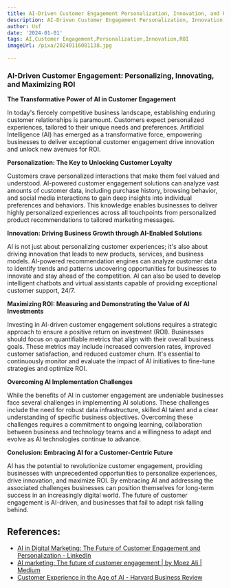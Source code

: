 ```yaml
---
title: AI-Driven Customer Engagement Personalization, Innovation, and ROI
description: AI-Driven Customer Engagement Personalization, Innovation, and ROI
author: Usf
date: '2024-01-01'
tags: AI,Customer Engagement,Personalization,Innovation,ROI
imageUrl: /pixa/20240116081138.jpg

---
```

### **AI-Driven  Customer Engagement: Personalizing, Innovating, and Maximizing ROI**

**The Transformative Power of AI  in Customer Engagement**

In today's fiercely  competitive business landscape, establishing enduring customer relationships is paramount. Customers expect personalized experiences, tailored  to their unique  needs and preferences. Artificial Intelligence  (AI) has emerged as a transformative force, empowering  businesses to deliver exceptional customer engagement  drive innovation and unlock new avenues for  ROI.

**Personalization: The Key to Unlocking Customer Loyalty**

Customers crave personalized interactions  that make them feel valued and understood. AI-powered customer engagement solutions  can analyze vast amounts  of customer data, including purchase history,  browsing behavior, and social  media interactions to gain deep insights into individual  preferences and behaviors. This knowledge enables businesses to deliver highly personalized experiences  across all touchpoints from personalized  product recommendations to tailored marketing messages.

**Innovation: Driving Business Growth  through AI-Enabled Solutions**

AI is not just  about personalizing customer experiences; it's also about driving innovation that leads to new products, services, and  business models.  AI-powered recommendation engines can  analyze customer data to identify trends and patterns uncovering opportunities for businesses to innovate and stay ahead of the competition. AI can also be used to develop intelligent chatbots and virtual assistants  capable of providing exceptional customer support, 24/7.

**Maximizing ROI: Measuring  and Demonstrating the Value of AI Investments**

Investing in AI-driven customer engagement  solutions requires a strategic approach  to ensure a positive  return on investment (ROI). Businesses should focus on quantifiable metrics that align with their overall  business goals. These metrics may include increased conversion rates, improved  customer satisfaction, and reduced customer churn. It's essential to continuously monitor and evaluate the impact of AI initiatives to fine-tune strategies and optimize ROI.

**Overcoming AI Implementation Challenges**

While the benefits  of AI  in  customer engagement are undeniable businesses face several challenges in implementing AI solutions. These challenges include the  need for robust data infrastructure, skilled AI talent and a clear  understanding of specific business objectives. Overcoming these challenges requires a commitment to ongoing learning, collaboration between business and  technology teams and a willingness to adapt and evolve as AI technologies continue to advance.

**Conclusion: Embracing AI for a Customer-Centric Future**

AI has the potential to revolutionize customer engagement, providing businesses with unprecedented opportunities to personalize experiences, drive innovation, and maximize ROI. By embracing AI and addressing  the associated challenges businesses  can position themselves for long-term success in an increasingly digital world. The  future of customer engagement is  AI-driven, and businesses that fail to adapt risk falling behind.

## References:
- [AI in Digital Marketing: The Future of Customer Engagement and Personalization - LinkedIn](https://www.linkedin.com/pulse/ai-digital-marketing-future-customer-engagement-rajat-jain)
- [AI marketing: The future of customer engagement | by Moez Ali | Medium](https://moez-62905.medium.com/ai-marketing-the-future-of-customer-engagement-f720c9be8212)
- [Customer Experience in the Age of AI - Harvard Business Review](https://hbr.org/2022/03/customer-experience-in-the-age-of-ai)
